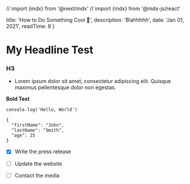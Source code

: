 // import {mdx} from '@next/mdx'
// import {mdx} from '@mdx-js/react'

  title: 'How to Do Something Cool 🤪',
   description: 'Blahhhhh',
   date: 'Jan 01, 2021',
   readTime: 8
}


# My Headline Test

### H3
- Lorem ipsum dolor sit amet, consectetur adipiscing elit. Quisque maximus pellentesque dolor non egestas.

**Bold Test**

`console.log('Hello, World')`

```
{
  "firstName": "John",
  "lastName": "Smith",
  "age": 25
}
```

- [x] Write the press release
- [ ] Update the website
- [ ] Contact the media


